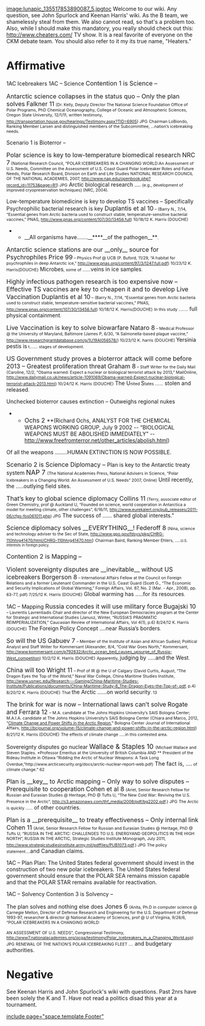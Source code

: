[[image:lunapic_135517853890087_5.jpg]][[toc]]
Welcome to our wiki. Any question, see John Spurlock and Keenan Harris' wiki. As the B team, we shamelessly steal from them. We also cannot read, so that's a problem too.
Also, while I should make this mandatory, you really should check out this:
http://www.cheaters.com/
TV show.
It is a real favorite of everyone on the CKM debate team.
You should also refer to it my its true name, "Heaters."
=Affirmative= 

1AC Icebreakers
1AC – Science
<span style="font-size: 12pt;">Contention 1 is Science – </span>

<span style="font-size: 12pt;">Antarctic science collapses in the status quo – Only the plan solves</span>
<span style="font-size: 12pt;">Falkner 11</span> <span style="font-size: 8pt;">(Dr. Kelly, Deputy Director The National Science Foundation Office of Polar Programs, PhD Chemical Oceanography, College of Oceanic and Atmospheric Sciences, Oregon State University, 12/1/11, written testimony, </span><span style="color: windowtext; font-size: 8pt; text-decoration: initial;">[[http://transportation.house.gov/hearings/Testimony.aspx?TID=6905]]</span><span style="font-size: 8pt;">) JPG</span>
<span style="font-size: 8pt;">Chairman LoBiondo, Ranking Member Larsen and distinguished members of the Subcommittee, ...nation’s icebreaking needs. </span>

Scenario 1 is Bioterror –

<span style="font-size: 12pt;">Polar science is key to low-temperature biomedical research</span>
<span style="font-size: 12pt;">NRC 7</span><span style="font-size: 8pt;"> (National Research Council, “POLAR ICEBREAKERS IN A CHANGING WORLD:An Assessment of U.S. Needs, Committee on the Assessment of U.S. Coast Guard Polar Icebreaker Roles and Future Needs, Polar Research Board, Division on Earth and Life Studies NATIONAL RESEARCH COUNCIL OF THE NATIONAL ACADEMIES, 2007, </span><span style="color: windowtext; font-size: 8pt; text-decoration: initial;">[[http://www.nap.edu/openbook.php?record_id=11753&page=R1]]</span><span style="font-size: 8pt;">) JPG</span>
Arctic<span class="underline"> biological </span>research .... <span style="font-size: 8pt;">(e.g., development of improved cryopreservation techniques) (NRC, 2004).</span>

Low-temperature biomedicine is key to develop TS vaccines – Specifically Psychrophilic bacterial research is key
<span style="font-size: 12pt;">Duplantis et al 10</span><span style="font-size: 8pt;"> – (Barry N., 7/14, “Essential genes from Arctic bacteria used to construct stable, temperature-sensitive bacterial vaccines,” PNAS, </span><span style="color: windowtext; font-size: 8pt; text-decoration: initial;">[[http://www.pnas.org/content/107/30/13456.full]]</span><span style="font-size: 8pt;">) 10/18/12 K. Harris (DOUCHE) </span>
**__All organisms have.......__****__of the pathogen__**<span style="font-size: 8pt;">. </span>

<span style="font-size: 12pt;">Antarctic science stations are our __only__ source for Psychrophiles </span>
<span style="font-size: 12pt;">Price 99</span><span style="font-size: 8pt;"> – Physics Prof @ UCB (P. Buford, 11/29, “A habitat for psychrophiles in deep Antarctic ice,” </span><span style="color: windowtext; font-size: 8pt; text-decoration: initial;">[[http://www.pnas.org/content/97/3/1247.full.pdf]]</span><span style="font-size: 8pt;">) 10/23/12 K. Harris(DOUCHE)</span>
Microbes<span style="font-size: 8pt;">, some of .......</span><span class="underline">veins in </span>ice samples<span style="font-size: 8pt;">.</span>

<span style="font-size: 12pt;">Highly infectious pathogen research is too expensive now – Effective TS vaccines are key to cheapen it and to develop Live Vaccination</span>
<span style="font-size: 12pt;">Duplantis et al 10</span><span style="font-size: 8pt;"> – (Barry N., 7/14, “Essential genes from Arctic bacteria used to construct stable, temperature-sensitive bacterial vaccines,” PNAS, </span><span style="color: windowtext; font-size: 8pt; text-decoration: initial;">[[http://www.pnas.org/content/107/30/13456.full]]</span><span style="font-size: 8pt;">) 10/18/12 K. Harris(DOUCHE)</span>
<span style="font-size: 8pt;">In this study ........</span> full physical containment<span style="font-size: 8pt;">.</span>

<span style="font-size: 12pt;">Live Vaccination is key to solve biowarfare</span>
<span style="font-size: 12pt;">Nataro 8</span><span style="font-size: 8pt;"> – Medical Professor @ the University of Maryland, Baltimore (James P, 6/30, “A Salmonella-based plague vaccine,” </span><span style="color: windowtext; font-size: 8pt; text-decoration: initial;">[[http://www.researchgrantdatabase.com/g/1U19AI056578/]]</span><span style="font-size: 8pt;">) 10/23/12 K. harris (DOUCHE) </span>
Yersinia pestis is<span style="font-size: 8pt;"> t....... stages of development.</span>


<span style="font-size: 12pt;">US Government study proves a bioterror attack will come before 2013 – Greatest proliferation threat</span>
<span style="font-size: 12pt;">Graham 8</span><span style="font-size: 8pt;"> – Staff Writer for the Daily Mail (Caroline, 12/2, “Obama warned: Expect a nuclear or biological terrorist attack by 2013,” MailOnline, </span><span style="color: windowtext; font-size: 8pt; text-decoration: initial;">[[http://www.dailymail.co.uk/news/article-1091069/Obama-warned-Expect-nuclear-biological-terrorist-attack-2013.html]]</span><span style="font-size: 8pt;">) 10/24/12 K. Harris (DOUCHE)</span>
The U<span style="font-size: 8pt;">nited </span>S<span style="font-size: 8pt;">tates .......</span><span class="underline"> stolen and released</span><span style="font-size: 8pt;">. </span>

Unchecked bioterror causes extinction – Outweighs regional nukes
**<span style="font-size: 12pt;">Ochs 2 </span>**(Richard Ochs, ANALYST FOR THE CHEMICAL WEAPONS WORKING GROUP, July 9 2002 -- “BIOLOGICAL WEAPONS MUST BE ABOLISHED IMMEDIATELY” -- http://www.freefromterror.net/other_articles/abolish.html)
Of all the weapons ........HUMAN EXTINCTION IS NOW POSSIBLE<span class="underline">.</span>

<span style="font-size: 12pt;">Scenario 2 is Science Diplomacy – </span>
Plan is key to the Antarctic treaty system
<span style="font-size: 13pt;">NAP 7 </span><span style="font-size: 8pt;">(The National Academies Press, National Advisers in Science, “Polar Icebreakers in a Changing World: An Assessment of U.S. Needs” 2007, Online)</span>
<span class="underline">Until recently, the .....outlying field sites. </span>

<span style="font-size: 12pt;">That’s key to global science diplomacy </span>
<span style="font-size: 12pt;">Collins 11</span> <span style="font-size: 8pt;">(Terry, associate editor of Green Chemistry, prof @ Auckland U, “Founded on science, world cooperation in Antarctica a model for meeting climate, other challenges”, 6/16/11, </span>
<span style="color: windowtext; font-size: 8pt; text-decoration: initial;">[[http://www.eurekalert.org/pub_releases/2011-06/cfgs-fos061011.php]]</span><span style="font-size: 8pt;">) JPG</span>
The success of ......<span class="underline"> shared global interests."</span>

<span style="font-size: 12pt;">Science diplomacy solves __EVERYTHING__!</span>
<span style="font-size: 12pt;">Federoff 8</span> <span style="font-size: 8pt;">(Nina, science and technology adviser to the Sec of State, http://www.gpo.gov/fdsys/pkg/CHRG-110hhrg41470/html/CHRG-110hhrg41470.htm</span><span style="font-size: 9pt;">)</span>
<span style="font-size: 8pt;">Chairman Baird, Ranking Member Ehlers, .....</span><span style="font-size: 7pt;">U.S. interests in foreign policy.</span>




<span style="font-size: 12pt;">Contention 2 is Mapping – </span>

<span style="font-size: 12pt;">Violent sovereignty disputes are __inevitable__ without US icebreakers</span>
<span style="font-size: 12pt;">Borgerson 8</span><span style="font-size: 8pt;"> – International Affairs Fellow at the Council on Foreign Relations and a former Lieutenant Commander in the U.S. Coast Guard (Scott G., “The Economic and Security Implications of Global Warming,” Foreign Affairs, Vol. 87, No. 2 (Mar. - Apr., 2008), pp. 63-77, pdf) 7/25/12 K. Harris (DOUCHE)</span>
<span class="underline">Global </span>warming has .....for its resources<span style="font-size: 8pt;">.</span>




1AC – Mapping
<span style="font-size: 12pt;">Russia concedes it will use military force</span>
<span style="font-size: 12pt;">Bugajski 10</span> <span style="font-size: 8pt;">– Lavrentis Lavrentiadis Chair and director of the New European Democracies program at the Center for Strategic and International Studies (Janusz, Winter, “RUSSIA’S PRAGMATIC REIMPERIALIZATION,” Caucasian Review of International Affairs, Vol 4(1), p.6) 8/24/12 K. Harris (DOUCHE)</span>
<span class="underline">The Foreign Policy Concept ....near Russia’s borders</span><span style="font-size: 8pt;">.</span>

<span style="font-size: 12pt;">So will the US</span>
<span style="font-size: 12pt;">Gabuev 7</span> <span style="font-size: 8pt;">– Member of the Institute of Asian and African Sudiesl; Political Analyst and Staff Writer for Kommersant (Alexander, 8/4, “Cold War Goes North,” Kommersant, </span><span style="color: windowtext; font-size: 8pt; text-decoration: initial;">[[http://www.kommersant.com/p792832/Arctic_ocean_bed_causes_upsurge_of_Russia-West_competiton]]</span><span style="font-size: 8pt;">) 10/2/12 K. Harris (DOUCHE)</span>
<span style="font-size: 8pt;">Apparently, </span><span class="underline">judging by .....and the West</span><span style="font-size: 8pt;">.</span>

<span style="font-size: 12pt;">China will too</span>
<span style="font-size: 12pt;">Wright 11</span> <span style="font-size: 8pt;">– Prof of IR @ the U of Calgary (David Curtis, August, “The Dragon Eyes the Top of the World,” Naval War College, China Maritime Studies Institute, </span><span style="color: windowtext; font-size: 8pt; text-decoration: initial;">[[http://www.usnwc.edu/Research---Gaming/China-Maritime-Studies-Institute/Publications/documents/China-Maritime-Study-8_The-Dragon-Eyes-the-Top-of-.pdf]]</span><span style="font-size: 8pt;">, p.4) 8/20/12 K. Harris (DOUCHE)</span>
<span style="font-size: 8pt;">That </span>the Arctic ......<span class="underline">on world security</span><span style="font-size: 8pt;">. 13 </span>

<span style="font-size: 12pt;">The brink for war is now – International laws can’t solve</span>
<span style="font-size: 12pt;">Rogate and Ferrara 12 </span><span style="font-size: 8pt;">– M.A. candidate at The Johns Hopkins University’s SAIS Bologna Center; M.A.I.A. candidate at The Johns Hopkins University’s SAIS Bologna Center (Chiara and Marco, 2012, “</span><span style="color: windowtext; font-size: 8pt; text-decoration: initial;">[[http://bcjournal.org/volume-15/climate-change-and-power-shifts-in-the-arctic-region.html|Climate Change and Power Shifts in the Arctic Region]]</span><span style="font-size: 8pt;">,” Bologna Center Journal of International Affairs, </span><span style="color: windowtext; font-size: 8pt; text-decoration: initial;">[[http://bcjournal.org/volume-15/climate-change-and-power-shifts-in-the-arctic-region.html]]</span><span style="font-size: 8pt;">) 8/21/12 K. Harris (DOUCHE)</span>
<span style="font-size: 8pt;">The effects of climate change .....in this contested area.</span>


Sovereignty disputes go nuclear
<span style="font-size: 13pt;">Wallace & Staples 10 </span><span style="font-size: 8pt;">(Michael Wallace and Steven Staples. *Professor Emeritus at the University of British Columbia AND ** President of the Rideau Institute in Ottawa “Ridding the Arctic of Nuclear Weapons: A Task Long Overdue,”http://www.arcticsecurity.org/docs/arctic-nuclear-report-web.pdf)</span>
<span style="font-size: 11pt;">The fact is, ....</span><span style="font-size: 8pt;"> of climate change.” 62</span>


<span style="font-size: 12pt;">Plan is __key__ to Arctic mapping – Only way to solve disputes – Prerequisite to cooperation</span>
<span style="font-size: 12pt;">Cohen et al 8</span> <span style="font-size: 8pt;">(Ariel, Senior Research Fellow for Russian and Eurasian Studies @ Heritage, PhD @ Tufts U, “The New Cold War: Reviving the U.S. Presence in the Arctic”, </span><span style="color: windowtext; font-size: 8pt; text-decoration: initial;">[[http://s3.amazonaws.com/thf_media/2008/pdf/bg2202.pdf]]</span><span style="font-size: 8pt;">.) JPG</span>
<span style="font-size: 8pt;">The Arctic is quickly ......</span><span class="underline"> of other countries. </span>

<span style="font-size: 12pt;">Plan is a __prerequisite__ to treaty effectiveness – Only internal link</span>
<span style="font-size: 12pt;">Cohen 11</span> <span style="font-size: 8pt;">(Ariel, Senior Research Fellow for Russian and Eurasian Studies @ Heritage, PhD @ Tufts U, “RUSSIA IN THE ARCTIC: CHALLENGES TO U.S. ENERGYAND GEOPOLITICS IN THE HIGH NORTH”, RUSSIA IN THE ARCTIC, Strategic Studies Institute Monograph, July 2011, http://www.strategicstudiesinstitute.army.mil/pdffiles/PUB1073.pdf.) JPG</span>
<span style="font-size: 8pt;">The policy statement....</span><span class="underline">and Canadian </span>claims<span class="underline">.</span>

1AC – Plan
Plan: The United States federal government should invest in the construction of two new polar icebreakers. The United States federal government should ensure that the POLAR SEA remains mission capable and that the POLAR STAR remains available for reactivation.

1AC – Solvency
Contention 3 is Solvency –

The plan solves and nothing else does
<span style="font-size: 12pt;">Jones 6</span> <span style="font-size: 8pt;">(Anita, Ph.D in computer science @ Carnegie Mellon, Director of Defense Research and Engineering for the U.S. Department of Defense 1993-97, researcher & director @ National Academy of Sciences, prof @ U of Virginia, 9/26/6, “POLAR ICEBREAKERS IN A CHANGING WORLD:</span>

<span style="font-size: 8pt;"> AN ASSESSMENT OF U.S. NEEDS”, Congressional Testimony, </span><span style="color: windowtext; font-size: 8pt; text-decoration: initial;">[[http://www7.nationalacademies.org/ocga/testimony/Polar_Icebreakers_in_a_Changing_World.asp]]</span><span style="font-size: 8pt;">) JPG</span>
<span style="font-size: 8pt;">RENEWAL OF THE NATION’S POLAR ICEBREAKING FLEET ....</span> and budgetary authorities.


=Negative= 
See Keenan Harris and John Spurlock's wiki with questions.
Past 2nrs have been solely the K and T.
Have not read a politics disad this year at a tournament.

[[include page="space.template.Footer"]]